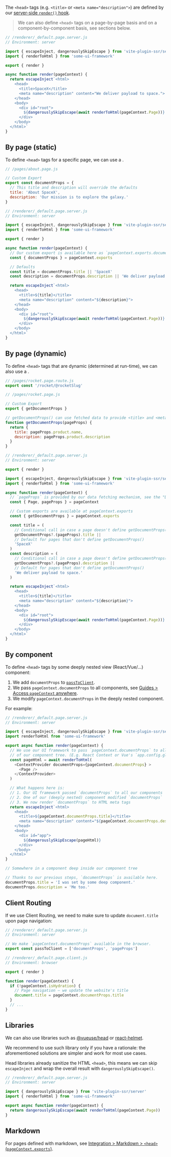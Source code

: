 
The `<head>` tags (e.g. `<title>` or `<meta name="description">`)
are defined by our [server-side `render()` hook](/render).

> We can also define `<head>` tags on a page-by-page basis and on a component-by-component basis, see sections below.

```js
// /renderer/_default.page.server.js
// Environment: server

import { escapeInject, dangerouslySkipEscape } from 'vite-plugin-ssr/server'
import { renderToHtml } from 'some-ui-framework'

export { render }

async function render(pageContext) {
  return escapeInject`<html>
    <head>
      <title>SpaceX</title>
      <meta name="description" content="We deliver payload to space.">
    </head>
    <body>
      <div id="root">
        ${dangerouslySkipEscape(await renderToHtml(pageContext.Page))}
      </div>
    </body>
  </html>`
}
```


## By page (static)

To define `<head>` tags for a specific page, we can use a <Link href="/exports" text="Custom Export" />.

```js
// /pages/about.page.js

// Custom Export
export const documentProps = {
  // This title and description will override the defaults
  title: 'About SpaceX',
  description: 'Our mission is to explore the galaxy.'
}
```
```js
// /renderer/_default.page.server.js
// Environment: server

import { escapeInject, dangerouslySkipEscape } from 'vite-plugin-ssr/server'
import { renderToHtml } from 'some-ui-framework'

export { render }

async function render(pageContext) {
  // Our custom export is available here as `pageContext.exports.documentProps`
  const { documentProps } = pageContext.exports

  // Defaults
  const title = documentProps.title || 'SpaceX'
  const description = documentProps.description || 'We deliver payload to space.'

  return escapeInject`<html>
    <head>
      <title>${title}</title>
      <meta name="description" content="${description}">
    </head>
    <body>
      <div id="root">
        ${dangerouslySkipEscape(await renderToHtml(pageContext.Page))}
      </div>
    </body>
  </html>`
}
```


## By page (dynamic)

To define `<head>` tags that are dynamic (determined at run-time),
we can also use a <Link href="/exports" text="Custom Export" />.

```js
// /pages/rocket.page.route.js
export const '/rocket/@rocketSlug'
```
```js
// /pages/rocket.page.js

// Custom Export
export { getDocumentProps }

// getDocumentProps() can use fetched data to provide <title> and <meta name="description">
function getDocumentProps(pageProps) {
  return {
    title: pageProps.product.name,
    description: pageProps.product.description
  }
}
```
```js
// /renderer/_default.page.server.js
// Environment: server

export { render }

import { escapeInject, dangerouslySkipEscape } from 'vite-plugin-ssr/server'
import { renderToHtml } from 'some-ui-framework'

async function render(pageContext) {
  // `pageProps` is provided by our data fetching mechanism, see the "Data Fetching" Guide.
  const { Page, pageProps } = pageContext

  // Custom exports are available at pageContext.exports
  const { getDocumentProps } = pageContext.exports

  const title = (
    // Conditional call in case a page doesn't define getDocumentProps()
    getDocumentProps?.(pageProps).title ||
    // Default for pages that don't define getDocumentProps()
    'SpaceX'
  )
  const description = (
    // Conditional call in case a page doesn't define getDocumentProps()
    getDocumentProps?.(pageProps).description ||
    // Default for pages that don't define getDocumentProps()
    'We deliver payload to space.'
  )

  return escapeInject`<html>
    <head>
      <title>${title}</title>
      <meta name="description" content="${description}">
    </head>
    <body>
      <div id="root">
        ${dangerouslySkipEscape(await renderToHtml(pageContext.Page))}
      </div>
    </body>
  </html>`
}
```


## By component

To define `<head>` tags by some deeply nested view (React/Vue/...) component:
 1. We add `documentProps` to [`passToClient`](/passToClient).
 2. We pass `pageContext.documentProps` to all components, see [Guides > Access `pageContext` anywhere](/pageContext-anywhere).
 3. We modify `pageContext.documentProps` in the deeply nested component.

For example:

```js
// /renderer/_default.page.server.js
// Environment: server

import { escapeInject, dangerouslySkipEscape } from 'vite-plugin-ssr/server'
import renderToHtml from 'some-ui-framework'

export async function render(pageContext) {
  // We use our UI framework to pass `pageContext.documentProps` to all components
  // of our component tree. (E.g. React Context or Vue's `app.config.globalProperties`.)
  const pageHtml = await renderToHtml(
    <ContextProvider documentProps={pageContext.documentProps} >
      <Page />
    </ContextProvider>
  )

  // What happens here is:
  // 1. Our UI framework passed `documentProps` to all our components
  // 2. One of our (deeply nested) component modified `documentProps`
  // 3. We now render `documentProps` to HTML meta tags
  return escapeInject`<html>
    <head>
      <title>${pageContext.documentProps.title}</title>
      <meta name="description" content="${pageContext.documentProps.description}">
    </head>
    <body>
      <div id="app">
        ${dangerouslySkipEscape(pageHtml)}
      </div>
    </body>
  </html>`
}
```

```js
// Somewhere in a component deep inside our component tree

// Thanks to our previous steps, `documentProps` is available here.
documentProps.title = 'I was set by some deep component.'
documentProps.description = 'Me too.'
```


## Client Routing

If we use Client Routing, we need to make sure to update `document.title` upon page navigation:

```js
// /renderer/_default.page.server.js
// Environment: server

// We make `pageContext.documentProps` available in the browser.
export const passToClient = ['documentProps', 'pageProps']
```
```js
// /renderer/_default.page.client.js
// Environment: browser

export { render }

function render(pageContext) {
  if (!pageContext.isHydration) {
    // Page navigation — we update the website's title
    document.title = pageContext.documentProps.title
  }
  // ...
}
```


## Libraries

We can also use libraries such as [@vueuse/head](https://github.com/vueuse/head) or [react-helmet](https://github.com/nfl/react-helmet).

We recommend to use such library only if you have a rationale:
the aforementioned solutions are simpler and work for most use cases.

Head libraries already sanitize the HTML `<head>`, this means we can skip `escapeInject` and wrap the overall result with `dangerouslySkipEscape()`.

```js
// /renderer/_default.page.server.js
// Environment: server

import { dangerouslySkipEscape } from 'vite-plugin-ssr/server'
import { renderToHtml } from 'some-ui-framework'

export async function render(pageContext) {
  return dangerouslySkipEscape(await renderToHtml(pageContext.Page))
}
```


## Markdown

For pages defined with markdown, see [Integration > Markdown > `<head>` (`pageContext.exports`)](/markdown#head-pagecontext-exports).

